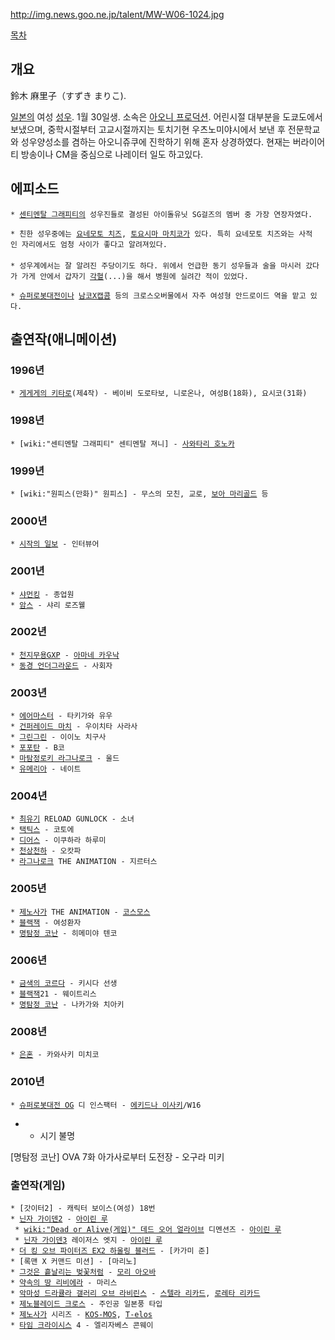 http://img.news.goo.ne.jp/talent/MW-W06-1024.jpg

[[목차]]

== 개요 ==
鈴木 麻里子（すずき まりこ).

[[일본]]의 여성 [[성우]]. 1월 30일생. 소속은 [[아오니 프로덕션]]. 어린시절 대부분을 도쿄도에서 보냈으며, 중학시절부터 고교시절까지는 토치기현 우츠노미야시에서 보낸 후 전문학교와 성우양성소를 겸하는 아오니쥬쿠에 진학하기 위해 혼자 상경하였다. 현재는 버라이어티 방송이나 CM을 중심으로 나레이터 일도 하고있다. 

== 에피소드 ==
 * [[센티멘탈 그래피티]]의 성우진들로 결성된 아이돌유닛 SG걸즈의 멤버 중 가장 연장자였다.

 * 친한 성우중에는 [[요네모토 치즈]], [[토요시마 마치코]]가 있다. 특히 요네모토 치즈와는 사적인 자리에서도 엄청 사이가 좋다고 알려져있다.
 
 * 성우계에서는 잘 알려진 주당이기도 하다. 위에서 언급한 동기 성우들과 술을 마시러 갔다가 가게 안에서 갑자기 [[각혈]](...)을 해서 병원에 실려간 적이 있었다.

 * [[슈퍼로봇대전]]이나 [[남코X캡콤]] 등의 크로스오버물에서 자주 여성형 안드로이드 역을 맡고 있다.

== 출연작(애니메이션) ==

=== 1996년 ===
 * [[게게게의 키타로]](제4작) - 베이비 도로타보, 니로온나, 여성B(18화), 요시코(31화)

=== 1998년 ===
 * [wiki:"센티멘탈 그래피티" 센티멘탈 져니] - [[사와타리 호노카]]
 
=== 1999년 ===
 * [wiki:"원피스(만화)" 원피스] - 무스의 모친, 교로, [[보아 마리골드]] 등

=== 2000년 ===
 * [[시작의 일보]] - 인터뷰어

=== 2001년 ===
 * [[샤먼킹]] - 종업원
 * [[암스]] - 샤리 로즈웰

=== 2002년 ===
 * [[천지무용]]GXP - [[아마네 카우낙]]
 * [[동경 언더그라운드]] - 사회자

=== 2003년 ===
 * [[에어마스터]] - 타키가와 유우
 * [[건퍼레이드 마치]] - 우이치타 사라사
 * [[그린그린]] - 이이노 치구사
 * [[포포탄]] - B코
 * [[마탐정로키 라그나로크]] - 울드
 * [[유메리아]] - 네이트

=== 2004년 ===
 * [[최유기]] RELOAD GUNLOCK - 소녀
 * [[택틱스]] - 코토에
 * [[디어스]] - 이쿠하라 하루미
 * [[천상천하]] - 오캇파
 * [[라그나로크]] THE ANIMATION - 지르터스

=== 2005년 ===
 * [[제노사가]] THE ANIMATION - [[코스모스]]
 * [[블랙잭]] - 여성환자
 * [[명탐정 코난]] - 히메미야 텐코

=== 2006년 ===
 * [[금색의 코르다]] - 키시다 선생
 * [[블랙잭]]21 - 웨이트리스
 * [[명탐정 코난]] - 나카가와 치아키

=== 2008년 ===
 * [[은혼]] - 카와사키 미치코

=== 2010년 ===
 * [[슈퍼로봇대전 OG]] 디 인스팩터 - [[에키드나 이사키]]/W16

**시기 불명
[명탐정 코난] OVA 7화 아가사로부터 도전장 - 오구라 미키

=== 출연작(게임) ===
 * [갓이터2] - 캐릭터 보이스(여성) 18번
 * [[닌자 가이덴2]] - [[아이린 루]]
  * [[wiki:"Dead or Alive(게임)" 데드 오어 얼라이브]] 디멘션즈 - [[아이린 루]]
  * [[닌자 가이덴3]] 레이저스 엣지 - [[아이린 루]]
 * [[더 킹 오브 파이터즈 EX2 하울링 블러드]] - [카가미 준]
 * [록맨 X 커맨드 미션] - [마리노]
 * [[그것은 흩날리는 벚꽃처럼]] - [[모리 아오바]]
 * [[약속의 땅 리비에라]] - 마리스
 * [[악마성 드라큘라 갤러리 오브 라비린스]] - [[스텔라 리카드]], [[로레타 리카드]]
 * [[제노블레이드 크로스]] - 주인공 일본풍 타입
 * [[제노사가]] 시리즈 - [[KOS-MOS]], [[Telos|T-elos]]
 * [[타임 크라이시스]] 4 - 엘리자베스 콘웨이
